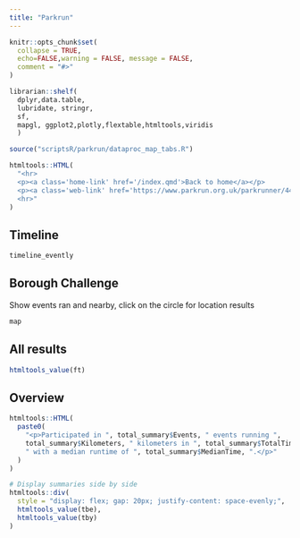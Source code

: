 ```yaml
---
title: "Parkrun"
---
```


```r

knitr::opts_chunk$set(
  collapse = TRUE,
  echo=FALSE,warning = FALSE, message = FALSE,
  comment = "#>"
)

librarian::shelf(
  dplyr,data.table,
  lubridate, stringr, 
  sf, 
  mapgl, ggplot2,plotly,flextable,htmltools,viridis
  )

source("scriptsR/parkrun/dataproc_map_tabs.R")

```


```r
htmltools::HTML(
  "<hr>
  <p><a class='home-link' href='/index.qmd'>Back to home</a></p>
  <p><a class='web-link' href='https://www.parkrun.org.uk/parkrunner/4452710/all/'>On the parkrun website</a></p>
  <hr>"
)
```

::: {.panel-tabset .nav-pills}

## Timeline

```r
timeline_evently
```

## Borough Challenge

<p>Show events ran and nearby, click on the circle for location results</p>
```r
map
```

## All results

```r
htmltools_value(ft)
```

## Overview

```r

htmltools::HTML(
  paste0(
    "<p>Participated in ", total_summary$Events, " events running ",
    total_summary$Kilometers, " kilometers in ", total_summary$TotalTime,
    " with a median runtime of ", total_summary$MedianTime, ".</p>"
  )
)

# Display summaries side by side
htmltools::div(
  style = "display: flex; gap: 20px; justify-content: space-evenly;",
  htmltools_value(tbe),
  htmltools_value(tby)
)

```

:::

<!-- ## The Code -->

<!-- ```{r, showcode, ref.label=c('rscript'), echo=TRUE, eval = FALSE} -->

<!-- ``` -->
